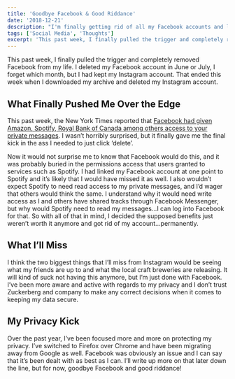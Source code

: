 ```yaml
---
title: 'Goodbye Facebook & Good Riddance'
date: '2018-12-21'
description: "I'm finally getting rid of all my Facebook accounts and leaving the platform."
tags: ['Social Media', 'Thoughts']
excerpt: 'This past week, I finally pulled the trigger and completely removed Facebook from my life. I deleted my Facebook account in June or July, I forget which month, but I had kept my Instagram account. That ended this week when I downloaded my archive and deleted my Instagram account.'
---
```


This past week, I finally pulled the trigger and completely removed Facebook from my life. I deleted my Facebook account in June or July, I forget which month, but I had kept my Instagram account. That ended this week when I downloaded my archive and deleted my Instagram account.

## What Finally Pushed Me Over the Edge

This past week, the New York Times reported that [Facebook had given Amazon, Spotify, Royal Bank of Canada among others access to your private messages](https://www.nytimes.com/2018/12/19/technology/facebook-data-sharing.html). I wasn’t horribly surprised, but it finally gave me the final kick in the ass I needed to just click ‘delete’.

Now it would not surprise me to know that Facebook would do this, and it was probably buried in the permissions access that users granted to services such as Spotify. I had linked my Facebook account at one point to Spotify and it’s likely that I would have missed it as well. I also wouldn’t expect Spotify to need read access to my private messages, and I’d wager that others would think the same. I understand why it would need write access as I and others have shared tracks through Facebook Messenger, but why would Spotify need to read my messages...I can log into Facebook for that. So with all of that in mind, I decided the supposed benefits just weren’t worth it anymore and got rid of my account...permanently.

## What I’ll Miss

I think the two biggest things that I’ll miss from Instagram would be seeing what my friends are up to and what the local craft breweries are releasing. It will kind of suck not having this anymore, but I’m just done with Facebook. I’ve been more aware and active with regards to my privacy and I don’t trust Zuckerberg and company to make any correct decisions when it comes to keeping my data secure.

## My Privacy Kick

Over the past year, I’ve been focused more and more on protecting my privacy. I’ve switched to Firefox over Chrome and have been migrating away from Google as well. Facebook was obviously an issue and I can say that it’s been dealt with as best as I can. I’ll write up more on that later down the line, but for now, goodbye Facebook and good riddance!
